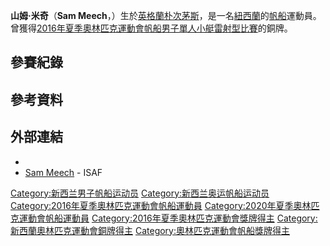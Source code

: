 {{MedalTableTop}}
{{MedalSport | 男子[[帆船|帆船]] }}
{{MedalCountry | {{NZL}} }}
{{Medal|Competition|[[世界青年帆船錦標賽|世界青年錦標賽]]}}
{{MedalGold | [[2009年世界青年帆船錦標賽|2009年 布齊奧斯]] | 單人小艇輻射型 }}
{{MedalBronze | [[2008年世界青年帆船錦標賽|2008年 奧胡斯]] | 單人小艇雷射型 }}
{{MedalBottom}}
'''山姆·米奇'''（'''Sam Meech'''，{{bd|1991年|4月4日|catIdx=Meech, Sam}}）生於[[英格蘭|英格蘭]][[朴次茅斯|朴次茅斯]]，是一名[[紐西蘭|紐西蘭]]的[[帆船|帆船]]運動員。曾獲得[[2016年夏季奧林匹克運動會帆船男子單人小艇雷射型比賽|2016年夏季奧林匹克運動會帆船男子單人小艇雷射型比賽]]的銅牌。

== 參賽紀錄 ==

== 參考資料 ==
{{Reflist}}

== 外部連結 ==
* {{Official|http://sammeech.blogspot.tw/}}
* [http://www.sailing.org/biog.php?memberid=77993 Sam Meech] {{Wayback|url=http://www.sailing.org/biog.php?memberid=77993 |date=20150112174444 }} - ISAF

{{DEFAULTSORT:Meech, Sam}}
[[Category:新西兰男子帆船运动员|Category:新西兰男子帆船运动员]]
[[Category:新西兰奥运帆船运动员|Category:新西兰奥运帆船运动员]]
[[Category:2016年夏季奧林匹克運動會帆船運動員|Category:2016年夏季奧林匹克運動會帆船運動員]]
[[Category:2020年夏季奧林匹克運動會帆船運動員|Category:2020年夏季奧林匹克運動會帆船運動員]]
[[Category:2016年夏季奧林匹克運動會獎牌得主|Category:2016年夏季奧林匹克運動會獎牌得主]]
[[Category:新西蘭奧林匹克運動會銅牌得主|Category:新西蘭奧林匹克運動會銅牌得主]]
[[Category:奧林匹克運動會帆船獎牌得主|Category:奧林匹克運動會帆船獎牌得主]]